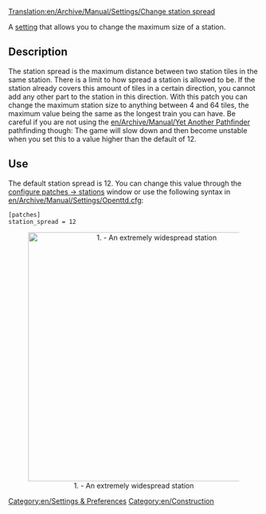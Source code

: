 [[Translation:en/Archive/Manual/Settings/Change station spread]]


[[Category:en/Settings & Preferences]]
[[Category:en/Construction]]

A [[en/Archive/Manual/Settings/Advanced Settings|setting]] that allows you to change the maximum size of a station.

==Description==
The station spread is the maximum distance between two station tiles in the same station. There is a limit to how spread a station is allowed to be. If the station already covers this amount of tiles in a certain direction, you cannot add any other part to the station in this direction. With this patch you can change the maximum station size to anything between 4 and 64 tiles, the maximum value being the same as the longest train you can have. Be careful if you are not using the [[en/Archive/Manual/Yet Another Pathfinder]] pathfinding though: The game will slow down and then become unstable when you set this to a value higher than the default of 12.

==Use==
The default station spread is 12. You can change this value through the [[en/Archive/Manual/Settings/Advanced Settings/Stations#Max station spread|configure patches -> stations]] window or use the following syntax in [[en/Archive/Manual/Settings/Openttd.cfg]]:
<pre>[patches]
station_spread = 12</pre>

<center>[[File:en/ChangeStationSpread.png|thumb|center|500px|1. - An extremely widespread station]]</center>